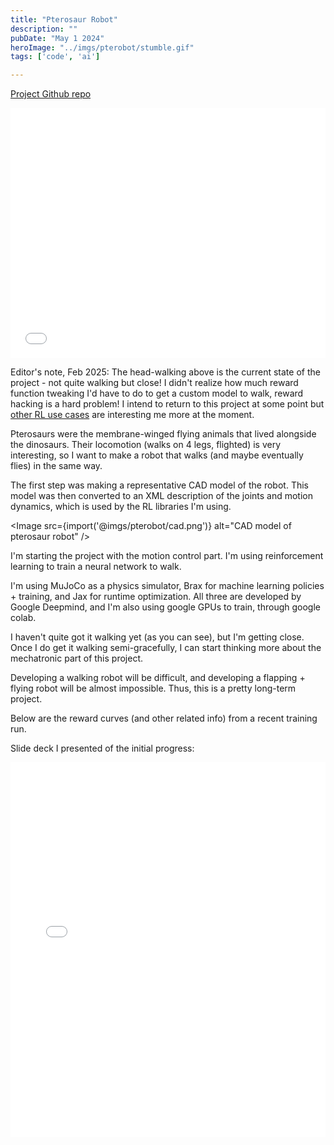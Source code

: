 ```yaml
---
title: "Pterosaur Robot"
description: ""
pubDate: "May 1 2024"
heroImage: "../imgs/pterobot/stumble.gif"
tags: ['code', 'ai']

---
```



[Project Github repo](https://github.com/pwspen/pterobot)

<iframe src='/headwalk.html' width="100%" height="400px" frameBorder="0"></iframe>

Editor's note, Feb 2025: The head-walking above is the current state of the project - not quite walking but close! I didn't realize how much reward function tweaking I'd have to do to get a custom model to walk, reward hacking is a hard problem! I intend to return to this project at some point but [other RL use cases](https://arxiv.org/abs/2501.12948) are interesting me more at the moment.

Pterosaurs were the membrane-winged flying animals that lived alongside the dinosaurs. Their locomotion (walks on 4 legs, flighted) is very interesting, so I want to make a robot that walks (and maybe eventually flies) in the same way.

The first step was making a representative CAD model of the robot. This model was then converted to an XML description of the joints and motion dynamics, which is used by the RL libraries I'm using.


<Image src={import('@imgs/pterobot/cad.png')} alt="CAD model of pterosaur robot" />

I'm starting the project with the motion control part. I'm using reinforcement learning to train a neural network to walk.

I'm using MuJoCo as a physics simulator, Brax for machine learning policies + training, and Jax for runtime optimization. All three are developed by Google Deepmind, and I'm also using google GPUs to train, through google colab.

I haven't quite got it walking yet (as you can see), but I'm getting close. Once I do get it walking semi-gracefully, I can start thinking more about the mechatronic part of this project.

Developing a walking robot will be difficult, and developing a flapping + flying robot will be almost impossible. Thus, this is a pretty long-term project.

Below are the reward curves (and other related info) from a recent training run.

<div class="border-2">
<PteroHtml/>
</div>

Slide deck I presented of the initial progress:

<iframe src='/../pterobot.pdf' width="100%" height="600px" frameBorder="0"></iframe>